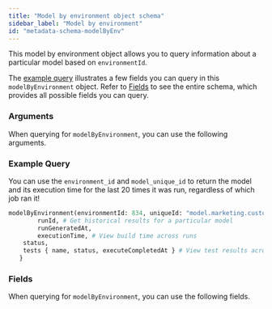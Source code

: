 ```yaml
---
title: "Model by environment object schema"
sidebar_label: "Model by environment"
id: "metadata-schema-modelByEnv"
---
```



<Snippet src="available-beta-banner-metadata" />

This model by environment object allows you to query information about a particular model based on `environmentId`.

The [example query](#example-query) illustrates a few fields you can query in this `modelByEnvironment` object. Refer to [Fields](#fields) to see the entire schema, which provides all possible fields you can query.

### Arguments

When querying for `modelByEnvironment`, you can use the following arguments.

<ArgsTable queryName="modelByEnvironment" />


### Example Query

You can use the `environment_id` and `model_unique_id` to return the model and its execution time for the last 20 times it was run, regardless of which job ran it!


```graphql
modelByEnvironment(environmentId: 834, uniqueId: "model.marketing.customers", lastRunCount: 20) {
		runId, # Get historical results for a particular model
		runGeneratedAt,
		executionTime, # View build time across runs
    status,
    tests { name, status, executeCompletedAt } # View test results across runs
   }

```

### Fields
When querying for `modelByEnvironment`, you can use the following fields.

<SchemaTable nodeName="ModelNode" />
